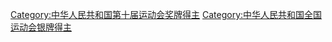 [[Category:中华人民共和国第十届运动会奖牌得主|Category:中华人民共和国第十届运动会奖牌得主]]
[[Category:中华人民共和国全国运动会银牌得主|Category:中华人民共和国全国运动会银牌得主]]
